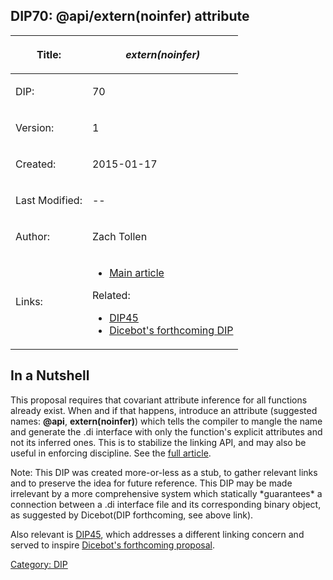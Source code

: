 == DIP70: @api/extern(noinfer) attribute ==

{| class="wikitable"
!Title:	
!''extern(noinfer)''
|-
|DIP:	
|70
|-
|Version:
|1
|-
|Created:
|2015-01-17
|-
|Last Modified:
|{{REVISIONYEAR}}-{{REVISIONMONTH}}-{{REVISIONDAY}}
|-
|Author:
|Zach Tollen
|-
|Links:
|
* [http://forum.dlang.org/post/vlzwhhymkjgckgyoxlrq@forum.dlang.org Main article]
Related:
* [http://wiki.dlang.org/DIP45 DIP45]
* [http://forum.dlang.org/post/otejdbgnhmyvbyaxatsk@forum.dlang.org Dicebot's forthcoming DIP]
|}

== In a Nutshell ==

This proposal requires that covariant attribute inference for all functions already exist. When and if that happens, introduce an attribute (suggested names: '''@api''', '''extern(noinfer)''') which tells the compiler to mangle the name and generate the .di interface with only the function's explicit attributes and not its inferred ones. This is to stabilize the linking API, and may also be useful in enforcing discipline. See the [http://forum.dlang.org/post/vlzwhhymkjgckgyoxlrq@forum.dlang.org full article].

Note: This DIP was created more-or-less as a stub, to gather relevant links and to preserve the idea for future reference. This DIP may be made irrelevant by a more comprehensive system which statically *guarantees* a connection between a .di interface file and its corresponding binary object, as suggested by Dicebot(DIP forthcoming, see above link).

Also relevant is [http://wiki.dlang.org/DIP45 DIP45], which addresses a different linking concern and served to inspire [http://forum.dlang.org/post/otejdbgnhmyvbyaxatsk@forum.dlang.org Dicebot's forthcoming proposal].

[[Category: DIP]]